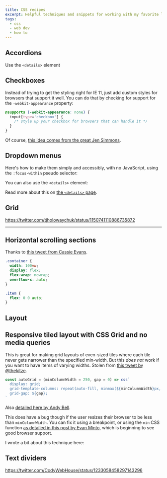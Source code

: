 ```yaml
---
title: CSS recipes
excerpt: Helpful techniques and snippets for working with my favorite language.
tags:
  - css
  - web dev
  - how to
---
```


## Accordions

Use the `<details>` element

<Bookmark url='https://css-tricks.com/quick-reminder-that-details-summary-is-the-easiest-way-ever-to-make-an-accordion/' />

## Checkboxes

Instead of trying to get the styling right for IE 11, just add custom styles for browsers that support it well. You can do that by checking for support for the `-webkit-appearance` property:

```css
@supports (-webkit-appearance: none) {
  input[type='checkbox'] {
    /* style up your checkbox for browsers that can handle it */
  }
}
```

Of course, [this idea comes from the great Jen Simmons](https://twitter.com/jensimmons/status/1162106783642595328).

## Dropdown menus

Here's how to make them simply and accessibly, with no JavaScript, using the `:focus-within` pseudo selector:

<Bookmark url='https://css-tricks.com/solved-with-css-dropdown-menus' />

You can also use the `<details>` element:

<Bookmark url='https://css-tricks.com/using-details-for-menus-and-dialogs-is-an-interesting-idea/' />

Read more about this on [the `<details>` page](/notes/details-element).

## Grid

https://twitter.com/tjholowaychuk/status/1150741110886735872

<Bookmark url='https://css-tricks.com/responsive-grid-magazine-layout-in-just-20-lines-of-css/' />

<Bookmark url='https://css-tricks.com/a-responsive-grid-layout-with-no-media-queries/' />

---

<Bookmark url='https://bricampgomez.com/blog/how-to-overlap-images-in-css' />

## Horizontal scrolling sections

Thanks to [this tweet from Cassie Evans](https://twitter.com/cassiecodes/status/1094984738480316416).

```css
.container {
  width: 100vw;
  display: flex;
  flex-wrap: nowrap;
  overflow-x: auto;
}

.item {
  flex: 0 0 auto;
}
```

<Bookmark url='https://www.chenhuijing.com/blog/flexbox-and-padding' />

## Layout 

<Bookmark url='https://web.dev/one-line-layouts' />

## Responsive tiled layout with CSS Grid and no media queries

This is great for making grid layouts of even-sized tiles where each tile never gets narrower than the specified min-width. But this _does not_ work if you want to have items of varying widths. Stolen from [this tweet by @thekitze](https://twitter.com/thekitze/status/1131821007629692929).

```js
const autoGrid = (minColumnWidth = 250, gap = 0) => css`
  display: grid;
  grid-template-columns: repeat(auto-fill, minmax(${minColumnWidth}px, 1fr));
  grid-gap: ${gap};
`
```

Also [detailed here by Andy Bell](https://hankchizljaw.com/wrote/create-a-responsive-grid-layout-with-no-media-queries-using-css-grid).

This does have a bug though if the user resizes their browser to be less than `minColumnWidth`. You can fix it using a breakpoint, or using the `min` CSS function [as detailed in this post by Evan Minto](https://evanminto.com/blog/intrinsically-responsive-css-grid-minmax-min), which is beginning to see good browser support.

I wrote a bit about this technique here:

<Bookmark url='https://chasem.co/2020/04/gap-problem' />

## Text dividers

https://twitter.com/CodyWebHouse/status/1233058458297143296
